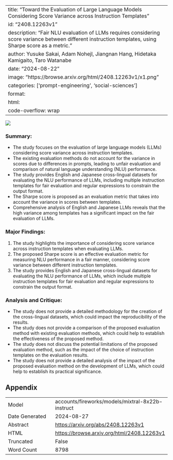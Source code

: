 
---
title: "Toward the Evaluation of Large Language Models Considering Score Variance across Instruction Templates"
id: "2408.12263v1"
description: "Fair NLU evaluation of LLMs requires considering score variance between different instruction templates, using Sharpe score as a metric."
author: Yusuke Sakai, Adam Nohejl, Jiangnan Hang, Hidetaka Kamigaito, Taro Watanabe
date: "2024-08-22"
image: "https://browse.arxiv.org/html/2408.12263v1/x1.png"
categories: ['prompt-engineering', 'social-sciences']
format:
  html:
    code-overflow: wrap
---

![](https://browse.arxiv.org/html/2408.12263v1/x1.png)

### Summary:

- The study focuses on the evaluation of large language models (LLMs) considering score variance across instruction templates.
- The existing evaluation methods do not account for the variance in scores due to differences in prompts, leading to unfair evaluation and comparison of natural language understanding (NLU) performance.
- The study provides English and Japanese cross-lingual datasets for evaluating the NLU performance of LLMs, including multiple instruction templates for fair evaluation and regular expressions to constrain the output format.
- The Sharpe score is proposed as an evaluation metric that takes into account the variance in scores between templates.
- Comprehensive analysis of English and Japanese LLMs reveals that the high variance among templates has a significant impact on the fair evaluation of LLMs.

### Major Findings:

1. The study highlights the importance of considering score variance across instruction templates when evaluating LLMs.
2. The proposed Sharpe score is an effective evaluation metric for measuring NLU performance in a fair manner, considering score variance between different instruction templates.
3. The study provides English and Japanese cross-lingual datasets for evaluating the NLU performance of LLMs, which include multiple instruction templates for fair evaluation and regular expressions to constrain the output format.

### Analysis and Critique:

- The study does not provide a detailed methodology for the creation of the cross-lingual datasets, which could impact the reproducibility of the results.
- The study does not provide a comparison of the proposed evaluation method with existing evaluation methods, which could help to establish the effectiveness of the proposed method.
- The study does not discuss the potential limitations of the proposed evaluation method, such as the impact of the choice of instruction templates on the evaluation results.
- The study does not provide a detailed analysis of the impact of the proposed evaluation method on the development of LLMs, which could help to establish its practical significance.

## Appendix

|          |          |
|----------|----------|
| Model     | accounts/fireworks/models/mixtral-8x22b-instruct       |
| Date Generated     | 2024-08-27       |
| Abstract | [https://arxiv.org/abs/2408.12263v1](https://arxiv.org/abs/2408.12263v1)        |
| HTML     | [https://browse.arxiv.org/html/2408.12263v1](https://browse.arxiv.org/html/2408.12263v1)       |
| Truncated       | False       |
| Word Count       | 8798       |